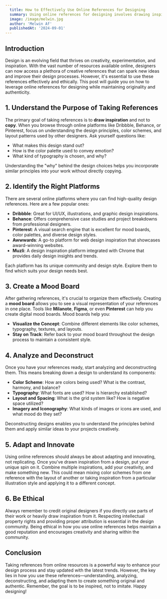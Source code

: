 ```yaml
---
  title: How to Effectively Use Online References for Designing
  summary: Using online references for designing involves drawing inspiration, not copying, by analyzing design elements on platforms like Dribbble and Behance. Create mood boards to organize ideas, adapt them uniquely, and always credit original creators. This fosters both creativity and ethical practices in design.
  image: /image/melwin.jpg
  author: 'Melwin Af'
  publishedAt: '2024-09-01'
---
```


## Introduction

Design is an evolving field that thrives on creativity, experimentation, and inspiration. With the vast number of resources available online, designers can now access a plethora of creative references that can spark new ideas and improve their design processes. However, it's essential to use these references effectively and ethically. This post will guide you on how to leverage online references for designing while maintaining originality and authenticity.

## 1. Understand the Purpose of Taking References

The primary goal of taking references is to **draw inspiration** and not to **copy**. When you browse through online platforms like Dribbble, Behance, or Pinterest, focus on understanding the design principles, color schemes, and layout patterns used by other designers. Ask yourself questions like:

- What makes this design stand out?
- How is the color palette used to convey emotion?
- What kind of typography is chosen, and why?

Understanding the "why" behind the design choices helps you incorporate similar principles into your work without directly copying.

## 2. Identify the Right Platforms

There are several online platforms where you can find high-quality design references. Here are a few popular ones:

- **Dribbble**: Great for UI/UX, illustrations, and graphic design inspirations.
- **Behance**: Offers comprehensive case studies and project breakdowns from professional designers.
- **Pinterest**: A visual search engine that is excellent for mood boards, color palettes, and diverse design styles.
- **Awwwards**: A go-to platform for web design inspiration that showcases award-winning websites.
- **Muzli**: A design inspiration platform integrated with Chrome that provides daily design insights and trends.

Each platform has its unique community and design style. Explore them to find which suits your design needs best.

## 3. Create a Mood Board

After gathering references, it's crucial to organize them effectively. Creating a **mood board** allows you to see a visual representation of your references in one place. Tools like **Milanote**, **Figma**, or even **Pinterest** can help you create digital mood boards. Mood boards help you:

- **Visualize the Concept**: Combine different elements like color schemes, typography, textures, and layouts.
- **Stay on Track**: Refer back to your mood board throughout the design process to maintain a consistent style.

## 4. Analyze and Deconstruct

Once you have your references ready, start analyzing and deconstructing them. This means breaking down a design to understand its components:

- **Color Scheme**: How are colors being used? What is the contrast, harmony, and balance?
- **Typography**: What fonts are used? How is hierarchy established?
- **Layout and Spacing**: What is the grid system like? How is negative space utilized?
- **Imagery and Iconography**: What kinds of images or icons are used, and what mood do they set?

Deconstructing designs enables you to understand the principles behind them and apply similar ideas to your projects creatively.

## 5. Adapt and Innovate

Using online references should always be about adapting and innovating, not replicating. Once you've drawn inspiration from a design, put your unique spin on it. Combine multiple inspirations, add your creativity, and make something new. This could mean mixing color schemes from one reference with the layout of another or taking inspiration from a particular illustration style and applying it to a different concept.

## 6. Be Ethical

Always remember to credit original designers if you directly use parts of their work or heavily draw inspiration from it. Respecting intellectual property rights and providing proper attribution is essential in the design community. Being ethical in how you use online references helps maintain a good reputation and encourages creativity and sharing within the community.

## Conclusion

Taking references from online resources is a powerful way to enhance your design process and stay updated with the latest trends. However, the key lies in how you use these references—understanding, analyzing, deconstructing, and adapting them to create something original and authentic. Remember, the goal is to be inspired, not to imitate. Happy designing!
